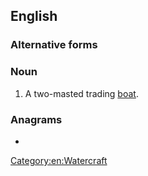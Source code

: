 ==English==

===Alternative forms===
{{alter|en|baggala}}

===Noun===
{{en-noun}}

# A two-masted trading [[boat]].

===Anagrams===
* {{anagrams|en|a=abglo|Balog|Blago|Golab}}

[[Category:en:Watercraft]]